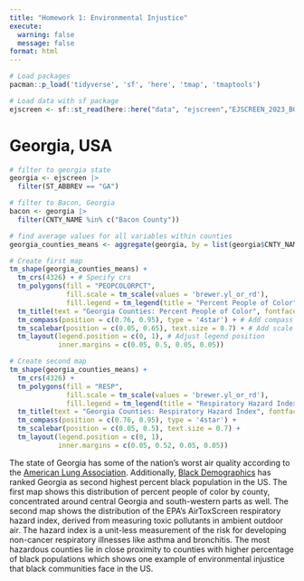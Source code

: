 ```yaml
---
title: "Homework 1: Environmental Injustice"
execute: 
  warning: false
  message: false
format: html
---
```


```r
# Load packages
pacman::p_load('tidyverse', 'sf', 'here', 'tmap', 'tmaptools')
```

```r
# Load data with sf package
ejscreen <- sf::st_read(here::here("data", "ejscreen","EJSCREEN_2023_BG_StatePct_with_AS_CNMI_GU_VI.gdb"))
```

# Georgia, USA

```r
# filter to georgia state
georgia <- ejscreen |> 
  filter(ST_ABBREV == "GA") 

# filter to Bacon, Georgia
bacon <- georgia |> 
  filter(CNTY_NAME %in% c("Bacon County"))

# find average values for all variables within counties
georgia_counties_means <- aggregate(georgia, by = list(georgia$CNTY_NAME), FUN = mean)
```

```r
# Create first map
tm_shape(georgia_counties_means) +
  tm_crs(4326) + # Specify crs
  tm_polygons(fill = "PEOPCOLORPCT",
              fill.scale = tm_scale(values = 'brewer.yl_or_rd'),
              fill.legend = tm_legend(title = "Percent People of Color", reverse = TRUE)) +
  tm_title(text = "Georgia Counties: Percent People of Color", fontface = 'bold', size = 4) +
  tm_compass(position = c(0.76, 0.95), type = '4star') + # Add compass
  tm_scalebar(position = c(0.05, 0.65), text.size = 0.7) + # Add scale bar
  tm_layout(legend.position = c(0, 1), # Adjust legend position
            inner.margins = c(0.05, 0.5, 0.05, 0.05)) 
```

```r
# Create second map
tm_shape(georgia_counties_means) +
  tm_crs(4326) +
  tm_polygons(fill = "RESP",
              fill.scale = tm_scale(values = 'brewer.yl_or_rd'),
              fill.legend = tm_legend(title = "Respiratory Hazard Index", reverse = TRUE)) +
  tm_title(text = "Georgia Counties: Respiratory Hazard Index", fontface = 'bold', size = 4) +
  tm_compass(position = c(0.76, 0.95), type = '4star') +
  tm_scalebar(position = c(0.05, 0.5), text.size = 0.7) +
  tm_layout(legend.position = c(0, 1),
            inner.margins = c(0.05, 0.52, 0.05, 0.05))
```

The state of Georgia has some of the nation's worst air quality according to the [American Lung Association](https://www.lung.org/research/sota/city-rankings/states/georgia). Additionally, [Black Demographics](https://blackdemographics.com/population/black-state-population/) has ranked Georgia as second highest percent black population in the US. The first map shows this distribution of percent people of color by county, concentrated around central Georgia and south-western parts as well. The second map shows the distribution of the EPA's AirToxScreen respiratory hazard index, derived from measuring toxic pollutants in ambient outdoor air. The hazard index is a unit-less measurement of the risk for developing non-cancer respiratory illnesses like asthma and bronchitis. The most hazardous counties lie in close proximity to counties with higher percentage of black populations which shows one example of environmental injustice that black communities face in the US. 
